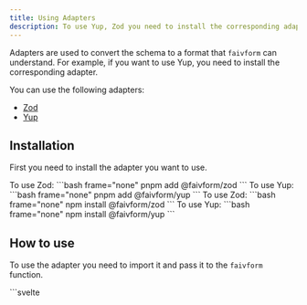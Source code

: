 ```yaml
---
title: Using Adapters
description: To use Yup, Zod you need to install the corresponding adapter.
---
```



Adapters are used to convert the schema to a format that `faivform` can understand. For example, if you want to use Yup, you need to install the corresponding adapter.

You can use the following adapters:

- [Zod](https://zod.dev/)
- [Yup](https://www.npmjs.com/package/yup)

## Installation

First you need to install the adapter you want to use.

<Tabs>
  <TabItem label="pnpm">
    To use Zod:
    ```bash frame="none" 
    pnpm add @faivform/zod
    ```
    To use Yup:
    ```bash frame="none"
    pnpm add @faivform/yup
    ```
  </TabItem>
  <TabItem label="npm">
    To use Zod:
    ```bash frame="none" 
    npm install @faivform/zod
    ```
    To use Yup:
    ```bash frame="none"
    npm install @faivform/yup
    ```
  </TabItem>
</Tabs>


## How to use

To use the adapter you need to import it and pass it to the `faivform` function.

<Tabs>
  <TabItem label="zod">
    ```svelte
    <script>
      import { faivform, Field } from "@tuentyfaiv/svelte-form";
      import { adapter } from "@faivform/zod";
      import { z } from "zod";

      const schema = z.object({
        name: z.string(),
        age: z.number(),
        email: z.string().email(),
      });

      const form = faivform({ fields: adapter(schema) });

      // ... rest of the code
    </script>
    ```
  </TabItem>
  <TabItem label="yup">
    ```svelte
    <script>
      import { faivform, Field } from "@tuentyfaiv/svelte-form";
      import { adapter } from "@faivform/yup";
      import * as yup from "yup";

      const schema = yup.object().shape({
        name: yup.string().required(),
        age: yup.number().required().positive().integer(),
        email: yup.string().email(),
      });

      const form = faivform({ fields: adapter(schema) });

      // ... rest of the code
    </script>
    ```
  </TabItem>
</Tabs>

## Examples

:::note
  The examples will be available soon.
:::

{/* ### Zod

### Yup */}

## Built your own adapter

If you want to use another schema validation library, you can create your [own adapter.](/guides/adapters/)
